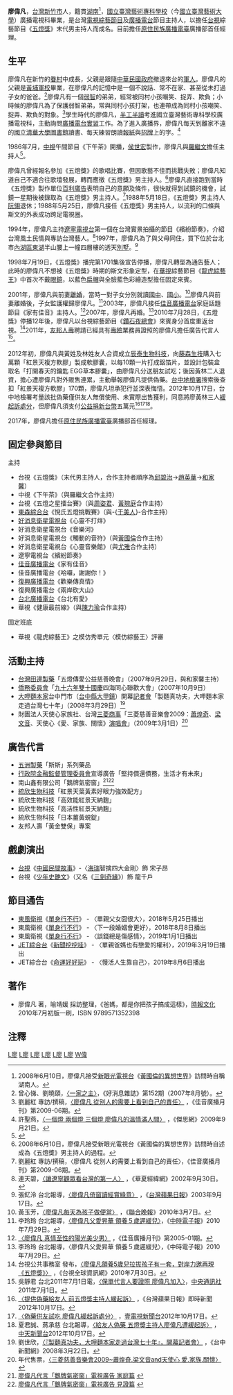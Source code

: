 {{藝人
|姓名 = 廖偉凡
|類型 = 男藝人
|圖片 = 
|圖片尺寸 = 
|圖片簡介 = 
|原名 = 廖偉凡
|外文名 = 
|外文 =  
|羅馬拼音 = 
|英文名 = 
|暱稱 = 凡哥
|其他藝名 = 
|國籍 = {{ROC}}
|民族 = 
|籍貫 = [[湖南省|湖南省]]
|出生日期 = {{birth date and age|1958|7|31}}
|出生地點 = {{ROC|臺灣省}}[[新竹縣|新竹縣]][[新竹市_(縣轄市)|新竹市]]
|逝世日期 = 
|逝世地點 = 
|職業 = [[主持人|主持人]]、[[演員|演員]]、通告藝人
|語言 = [[現代標準漢語|國語]]、[[台語|台語]] 
|教育程度 = [[國立臺灣藝術專科學校|國立臺灣藝術專科學校]]（今[[國立臺灣藝術大學|國立臺灣藝術大學]]）廣播電視科畢業
|宗教信仰 = [[基督教|基督教]]
|配偶 = 
|兒女 = 
|父母 = 
|音樂類型 = 
|演奏樂器 = 
|出道地點 = 
|出道作 = 
|出道日期 = 
|代表作 = 《[[五燈獎|五燈獎]]》
|活躍年代 = 
|唱片公司 = 
|經紀公司 = [[創藝文樺有限公司|創藝文樺有限公司]]
|網站 = 
|相關團體 = 
|獎項 = 
|IMDb = 
|現任成員 = 
|過往成員 = 
}}

'''廖偉凡'''{{BD|1958年|7月31日|}}，[[台灣|台灣]][[新竹市|新竹市]]人，籍貫[[湖南|湖南]]<ref>2008年6月10日，廖偉凡接受[[新眼光電視台|新眼光電視台]]《[[黃國倫的異想世界|黃國倫的異想世界]]》訪問時自稱湖南人。</ref>，[[國立臺灣藝術專科學校|國立臺灣藝術專科學校]]（今[[國立臺灣藝術大學|國立臺灣藝術大學]]）廣播電視科畢業，是台灣[[電視|電視]][[綜藝節目|綜藝節目]]及[[廣播電台|廣播電台]]節目主持人，以擔任[[台視|台視]]綜藝節目《[[五燈獎|五燈獎]]》末代男主持人而成名。目前擔任[[原住民族廣播電臺|原住民族廣播電臺]]廣播部首任經理。

==生平==
廖偉凡在新竹的[[眷村|眷村]]中成長，父親是跟隨[[中華民國政府|中華民國政府]]撤退來台的[[軍人|軍人]]。廖偉凡的父親是[[黃埔軍校|黃埔軍校]]畢業，在廖偉凡的記憶中是一個不說話、常不在家、甚至從未打過子女的爸爸。<ref>曾心悌、劉曉頤，[http://www.goodtv.tv/mag_article.php?cat_id=4&id=730 〈一家之主〉]{{dead link|date=2018年2月 |bot=InternetArchiveBot |fix-attempted=yes }}，《好消息雜誌》第152期（2007年8月號）。</ref>廖偉凡有一個[[弱智|弱智]]的弟弟，經常被同村小孩嘲笑、捉弄、欺負；小時候的廖偉凡為了保護弱智弟弟，常與同村小孩打架，也連帶成為同村小孩嘲笑、捉弄、欺負的對象。<ref>劉麗紅 專訪/撰稿，[http://www.goodnews.org.tw/magazine.php?id=18221 〈廖偉凡 從別人的需要上看到自己的責任〉] {{Wayback|url=http://www.goodnews.org.tw/magazine.php?id=18221 |date=20220330040205 }}，《佳音廣播月刊》第2009-06期。</ref>學生時代的廖偉凡，[[半工半讀|半工半讀]]考進國立臺灣藝術專科學校廣播電視科，主動詢問[[廣播電台|廣播電台]][[實習|實習]]工作。為了進入廣播界，廖偉凡每天到離家不遠的[[國立清華大學圖書館|國立清華大學圖書館]]讀書、每天練習朗讀[[報紙|報紙]]與[[招牌|招牌]]上的字。<ref>許聖燕，[http://www.genesys.tw/life_1_show.asp?top=life&title_seq=3&area_seq=17&seq=2494 〈一個燈 兩個燈 三個燈 廖偉凡的溫情滿人間〉] {{Wayback|url=http://www.genesys.tw/life_1_show.asp?top=life&title_seq=3&area_seq=17&seq=2494 |date=20151208114155 }}，《傑思網》2009年9月21日。</ref>

1986年7月，[[中視|中視]]午間節目《下午茶》開播，[[侯世宏|侯世宏]]製作，廖偉凡與[[羅繼文|羅繼文]]擔任主持人<ref>{{Cite magazine|url=|author=熊廼康、沈玫|title=三台展開七月大戰|magazine=《電視周刊》第1239期|publisher=台視文化公司|date=1986-07-06|accessdate=2017-11-26|language=zh-tw|pages=10－17|quote=中視午間節目……周四、五下午一時卅分，則為侯世宏製作的「下午茶」，由廖偉凡、羅繼文主持。}}</ref>。

廖偉凡曾經報名參加《五燈獎》的歌唱比賽，但因歌藝不佳而挑戰失敗；廖偉凡知道自己不適合往歌壇發展，轉而應徵《五燈獎》男主持人。<ref>2008年6月10日，廖偉凡接受新眼光電視台《黃國倫的異想世界》訪問時自述成為《五燈獎》男主持人的過程。</ref>廖偉凡直接跑到當時《五燈獎》製作單位[[百利廣告|百利廣告]]表明自己的意願及條件，很快就得到試鏡的機會，試鏡一星期後被錄取為《五燈獎》男主持人。<ref>劉麗紅 專訪/撰稿，〈廖偉凡 從別人的需要上看到自己的責任〉，《佳音廣播月刊》第2009-06期。</ref>1988年5月18日，《五燈獎》男主持人[[阮翎|阮翎]]退休；1988年5月25日，廖偉凡接任《五燈獎》男主持人，以流利的口條與斯文的外表成功跨足電視圈。

1994年，廖偉凡主持[[遼寧電視台|遼寧電視台]]第一個在台灣實景拍攝的節目《繽紛節奏》，介紹台灣風土民情與專訪台灣藝人。<ref>連天碧，[http://big5.huaxia.com/lnsy/tzrt/cyln/2002/09/637267.html 〈讓遼寧觀眾看台灣的第一人〉] {{Wayback|url=http://big5.huaxia.com/lnsy/tzrt/cyln/2002/09/637267.html |date=20190819182008 }}，《華夏經緯網》2002年9月30日。</ref>1997年，廖偉凡為了與父母同住，買下位於台北市[[內湖區|內湖區]][[東湖|東湖]]半山腰上一幢四層樓的透天[[別墅|別墅]]。<ref>張釔泠 台北報導，[http://mag.udn.com/mag/campus/storypage.jsp?f_ART_ID=238273 〈廖偉凡倚窗讀經賞綠意〉] {{webarchive|url=https://web.archive.org/web/20100314234327/http://mag.udn.com/mag/campus/storypage.jsp?f_ART_ID=238273 |date=2010-03-14 }}，《[[台灣蘋果日報|台灣蘋果日報]]》2003年9月17日。</ref>

1998年7月19日，《五燈獎》播完第1701集後宣告停播，廖偉凡轉型為通告藝人；此時的廖偉凡不想被《五燈獎》時期的斯文形象定型，在[[華視|華視]]綜藝節目《[[龍虎綜藝王|龍虎綜藝王]]》中首次不戴[[眼鏡|眼鏡]]，以藍色[[扁帽|扁帽]]與全臉藍色彩繪造型擔任固定來賓。

2001年，廖偉凡與前妻[[離婚|離婚]]，當時一對子女分別就讀[[國中|國中]]、[[國小|國小]]。<ref>黃玉芳，[http://mag.udn.com/mag/campus/storypage.jsp?f_ART_ID=238273 〈廖偉凡每天為孩子做便當〉] {{webarchive|url=https://web.archive.org/web/20100314234327/http://mag.udn.com/mag/campus/storypage.jsp?f_ART_ID=238273 |date=2010-03-14 }}，《[[聯合晚報|聯合晚報]]》2010年3月7日。</ref>廖偉凡與前妻離婚後，子女監護權歸廖偉凡。<ref>李玲玲 台北報導，[http://showbiz.chinatimes.com/2009Cti/Channel/Showbiz/showbiz-news-cnt/0,5020,110511+112010072900030,00.html 〈廖偉凡父愛昇華 領養５歲遲緩兒〉]{{dead link|date=2018年2月 |bot=InternetArchiveBot |fix-attempted=yes }}，《[[中時電子報|中時電子報]]》2010年7月29日。</ref>2003年，廖偉凡接任[[佳音廣播電台|佳音廣播電台]]家庭話題節目《家有佳音》主持人。<ref>[http://www.goodnews.org.tw/magazine.php?id=11792 〈廖偉凡 真情至性的陽光美少男〉] {{Wayback|url=http://www.goodnews.org.tw/magazine.php?id=11792 |date=20190819141914 }}，《佳音廣播月刊》第2005-01期。</ref>2007年，廖偉凡再婚。<ref>李玲玲 台北報導，〈廖偉凡父愛昇華 領養５歲遲緩兒〉，《中時電子報》2010年7月29日。</ref>2010年7月28日，《五燈獎》停播12年後，廖偉凡以台視綜藝節目《[[鑽石夜總會|鑽石夜總會]]》來賓身分首度重返台視。<ref>台視公共事務室 發布，[http://www.ttv.com.tw/Taiwan/TTVInfo/TTVInfo2857.htm 〈廖偉凡領養5歲兒拉拔孩子有一套，對岸力邀再現《五燈獎》〉] {{Wayback|url=http://www.ttv.com.tw/Taiwan/TTVInfo/TTVInfo2857.htm |date=20160307082931 }}，《台視全球資訊網》2010年7月30日。</ref>2011年，[[友邦人壽|友邦人壽]]聘請已經具有[[壽險|壽險]]業務員證照的廖偉凡擔任廣告代言人<ref>吳靜君 台北2011年7月1日電，[http://daily.taiwannews.com.tw/wap/vibo/fm600/content.php?id=1641191 〈保單代言人要證照 廖偉凡加入〉]{{dead link|date=2018年2月 |bot=InternetArchiveBot |fix-attempted=yes }}，[[中央通訊社|中央通訊社]]2011年7月1日。</ref>。

2012年初，廖偉凡與黃姓及林姓友人合資成立[[辰泰生物科技|辰泰生物科技]]，向[[藤森生技|藤森生技]]購入七萬顆「紅景天複方軟膠」製成軟膠囊，以每10顆一片打成鋁箔片，並設計包裝盒取名「打開春天的鑰匙 EGG草本膠囊」，由廖偉凡分送朋友試吃；後因黃林二人退資，擔心遭廖偉凡對外販售連累，主動舉報廖偉凡提供偽藥。[[台中地檢署|台中地檢署]]搜索後查扣「紅景天複方軟膠」170顆，廖偉凡坦承犯行並深表悔悟。2012年10月17日，台中地檢署考量該批偽藥僅供友人無償使用、未實際出售獲利，同意將廖黃林三人[[緩起訴處分|緩起訴處分]]，但廖偉凡須支付[[公益捐|公益捐]][[新台幣|新台幣]]五萬元<ref>[http://www.appledaily.com.tw/realtimenews/article/new/20121017/147435  〈提供偽藥給友人 前五燈獎主持人緩起訴〉] {{Wayback|url=http://www.appledaily.com.tw/realtimenews/article/new/20121017/147435 |date=20170402082852 }}，《台灣蘋果日報》即時新聞2012年10月17日。</ref><ref>[http://www.nexttv.com.tw/news/realtime/social/10458393 〈偽藥供友試吃 廖偉凡緩起訴處分〉] {{Wayback|url=http://www.nexttv.com.tw/news/realtime/social/10458393 |date=20190815000234 }}，[[壹電視新聞台|壹電視新聞台]]2012年10月17日。</ref><ref>夏君誠、蔣承慈 台北報導，[http://www.youtube.com/watch?v=saHZZ_DNVVk 〈給友人偽藥 五燈獎主持人廖偉凡遭緩起訴〉] {{Wayback|url=http://www.youtube.com/watch?v=saHZZ_DNVVk |date=20220614193652 }}，[[中天新聞台|中天新聞台]]2012年10月17日。</ref>。

2017年，廖偉凡擔任[[原住民族廣播電臺|原住民族廣播電臺]]廣播部首任經理。

==固定參與節目==
;主持
*台視《五燈獎》（末代男主持人，合作主持者順序為[[邱碧治|邱碧治]]→[[趙英華|趙英華]]→[[和家馨|和家馨]]）
*中視《下午茶》（與羅繼文合作主持）
*台視《五燈之星擂台賽》（與[[周姿君|周姿君]]、[[黃琬庭|黃琬庭]]合作主持）
*[[東森綜合台|東森綜合台]]《悅氏五燈挑戰賽》（與-{[[于美人|于美人]]}-合作主持）
*[[好消息衛星電視台|好消息衛星電視台]]《心靈不打烊》
*好消息衛星電視台《音樂河》
*好消息衛星電視台《觸動的音符》（與[[黃國倫|黃國倫]]合作主持）
*好消息衛星電視台《心靈音樂館》（與[[尤雅|尤雅]]合作主持）
*遼寧電視台《繽紛節奏》
*[[佳音廣播電台|佳音廣播電台]]《家有佳音》
*佳音廣播電台《哈囉，謝謝你！》
*[[復興廣播電台|復興廣播電台]]《歡樂傳真情》
*復興廣播電台《兩岸砍大山》
*[[台北廣播電台|台北廣播電台]]《台北有愛》
*華視《健康最前線》（與[[陳力瑜|陳力瑜]]合作主持）
;固定班底
*華視《龍虎綜藝王》之模仿秀單元〈模仿綜藝王〉評審

==活動主持==
*[[台灣田邊製藥|台灣田邊製藥]]「五燈傳愛公益慈善晚會」（2007年9月29日，與和家馨主持）
*[[僑務委員會|僑務委員會]]「[[中華民國國慶|九十六年雙十國慶]]四海同心聯歡大會」（2007年10月9日）
*[[大呷麵本家|大呷麵本家]]台中門市（[[台中縣|台中縣]][[大甲區|大甲鎮]]）開幕[[記者會|記者會]]「製麵真功夫，大呷麵本家走過台灣七十年」（2008年3月29日）<ref>劉世欣，[http://tnews.cc/04/newscon1.asp?number=9980 〈『製麵真功夫，大呷麵本家走過台灣七十年』，開幕記者會〉] {{Wayback|url=http://tnews.cc/04/newscon1.asp?number=9980 |date=20191130150932 }}，《台中新聞網》2008年3月22日。</ref>
*財團法人天使心家族社、台灣[[三菱商事|三菱商事]]「三菱慈善音樂會2009：[[蕭煌奇|蕭煌奇]]、[[梁文音|梁文音]]、天使心《愛、家族、關懷》[[演唱會|演唱會]]」（2009年3月1日）<ref>年代售票，[http://www.ticket.com.tw/dm.asp?P1=0000009436 〈三菱慈善音樂會2009~蕭煌奇.梁文音and天使心 愛.家族.關懷〉] {{Wayback|url=http://www.ticket.com.tw/dm.asp?P1=0000009436 |date=20090503020022 }}</ref>

==廣告代言==
*[[五洲製藥|五洲製藥]]「斯斯」系列藥品
*[[行政院金融監督管理委員會|行政院金融監督管理委員會]]宣導廣告「堅持償還債務，生活才有未來」
*南山鑫有限公司「鵝牌氣密窗」<ref>[http://www.n3.com.tw/swan/mv_new8.html 廖偉凡代言「鵝牌氣密窗」電視廣告 家庭篇] {{webarchive|url=https://web.archive.org/web/20110315050210/http://www.n3.com.tw/swan/mv_new8.html |date=2011-03-15 }}</ref><ref>[http://www.n3.com.tw/swan/mv_new9.html 廖偉凡代言「鵝牌氣密窗」電視廣告 見證篇] {{webarchive|url=https://web.archive.org/web/20110315050214/http://www.n3.com.tw/swan/mv_new9.html |date=2011-03-15 }}</ref>
*[[統欣生物科技|統欣生物科技]]「紅景天葉黃素好眼力強效配方」
*統欣生物科技「高效能紅景天納麴」
*統欣生物科技「高活性紅景天納麴」
*統欣生物科技「日本薑黃蜆錠」
*友邦人壽「黃金雙保」專案

==戲劇演出==
*[[台視|台視]]《[[中國民間故事|中國民間故事]]》-〈[[海瑞|海瑞]]智擒四大金剛〉飾 宋子昂
*台視《[[少年史艷文|少年史艷文]]》（又名《[[三劍奇緣|三劍奇緣]]》）飾 龍千戶

==節目通告==
*[[東風衛視|東風衛視]]《[[單身行不行|單身行不行]]》 - 〈單親父女囧很大〉，2018年5月25日播出
*東風衛視《[[單身行不行|單身行不行]]》 - 〈下一段婚姻會更好〉，2018年8月8日播出
*東風衛視《[[單身行不行|單身行不行]]》 - 〈談錢總是傷感情〉，2019年1月1日播出
*[[JET綜合台|JET綜合台]]《[[新聞挖挖哇|新聞挖挖哇]]》 - 〈單親爸媽也有戀愛的權利〉，2019年3月19日播出
*JET綜合台《[[命運好好玩|命運好好玩]]》 - 〈慢活人生靠自己〉，2019年8月6日播出

==著作==
*廖偉凡 著，喻靖媛 採訪整理，《爸媽，都是你把孩子搞成這樣》，[[時報文化|時報文化]]2010年7月初版一刷，ISBN 9789571352398

==注釋==
{{reflist}}

[[Category:台灣綜藝節目主持人|L廖]]
[[Category:台灣廣播主持人|L廖]]
[[Category:新竹市人|L廖]]
[[Category:湖南裔台灣人|L廖]]
[[Category:五燈獎|L廖]]
[[Category:國立臺灣藝術專科學校校友|L廖]]
[[Category:廖姓|W偉]]